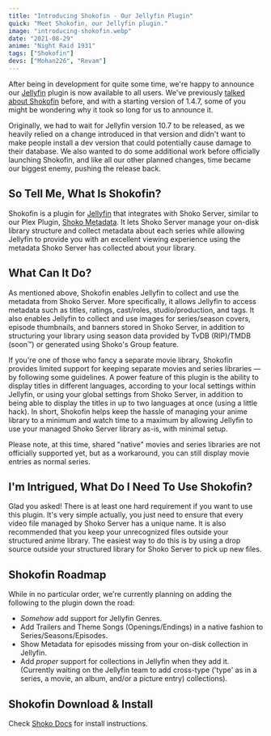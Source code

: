 ```yaml
---
title: "Introducing Shokofin - Our Jellyfin Plugin"
quick: "Meet Shokofin, our Jellyfin plugin."
image: "introducing-shokofin.webp"
date: "2021-08-29"
anime: "Night Raid 1931"
tags: ["Shokofin"]
devs: ["Mohan226", "Revam"]
---
```


After being in development for quite some time, we're happy to announce our [Jellyfin](https://jellyfin.org/) plugin is
now available to all users. We've previously [talked about Shokofin](https://shokoanime.com/blog/shoko-2021-roadmap/)
before, and with a starting version of 1.4.7, some of you might be wondering why it took so long for us to announce it.

Originally, we had to wait for Jellyfin version 10.7 to be released, as we heavily relied on a change introduced in that
version and didn't want to make people install a dev version that could potentially cause damage to their database. We
also wanted to do some additional work before officially launching Shokofin, and like all our other planned changes,
time became our biggest enemy, pushing the release back.

## So Tell Me, What Is Shokofin?

Shokofin is a plugin for [Jellyfin](https://jellyfin.org/) that integrates with Shoko Server, similar to our Plex
Plugin, [Shoko Metadata](https://shokoanime.com/blog/tag/shoko-metadata/). It lets Shoko Server manage your on-disk
library structure and collect metadata about each series while allowing Jellyfin to provide you with an excellent
viewing experience using the metadata Shoko Server has collected about your library.

## What Can It Do?

As mentioned above, Shokofin enables Jellyfin to collect and use the metadata from Shoko Server. More specifically, it
allows Jellyfin to access metadata such as titles, ratings, cast/roles, studio/production, and tags. It also enables
Jellyfin to collect and use images for series/season covers, episode thumbnails, and banners stored in Shoko Server, in
addition to structuring your library using season data provided by TvDB (RIP)/TMDB (soon™️) or generated using Shoko's
Group feature.

If you're one of those who fancy a separate movie library, Shokofin provides limited support for keeping separate movies
and series libraries — by following some guidelines. A power feature of this plugin is the ability to display titles in
different languages, according to your local settings within Jellyfin, or using your global settings from Shoko Server,
in addition to being able to display the titles in up to two languages at once (using a little hack). In short, Shokofin
helps keep the hassle of managing your anime library to a minimum and watch time to a maximum by allowing Jellyfin to
use your managed Shoko Server library as-is, with minimal setup.

Please note, at this time, shared "native" movies and series libraries are not officially supported yet, but as a
workaround, you can still display movie entries as normal series.

## I'm Intrigued, What Do I Need To Use Shokofin?

Glad you asked! There is at least one hard requirement if you want to use this plugin. It's very simple actually, you
just need to ensure that every video file managed by Shoko Server has a unique name. It is also recommended that you
keep your unrecognized files outside your structured anime library. The easiest way to do this is by using a drop source
outside your structured library for Shoko Server to pick up new files.

## Shokofin Roadmap

While in no particular order, we're currently planning on adding the following to the plugin down the road:

- _Somehow_ add support for Jellyfin Genres.
- Add Trailers and Theme Songs (Openings/Endings) in a native fashion to Series/Seasons/Episodes.
- Show Metadata for episodes missing from your on-disk collection in Jellyfin.
- Add _proper_ support for collections in Jellyfin when they add it. (Currently waiting on the Jellyfin team to add
  cross-type ('type' as in a series, a movie, an album, and/or a picture entry) collections).

## Shokofin Download & Install

Check [Shoko Docs](https://docs.shokoanime.com/shokofin/install/) for install instructions.
